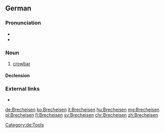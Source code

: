 ==German==

===Pronunciation===
* {{IPA|/ˈbʀɛçˌʔaɪ̯zn̩/|/ˈbʀɛçˌʔaɪ̯zən/|lang=de}}
* {{audio|De-Brecheisen.ogg|Audio|lang=de}}

===Noun===
{{de-noun|n|Brecheisens|Brecheisen}}

# [[crowbar]]

====Declension====
{{de-decl-noun-n|s}}

===External links===
* {{R:Duden}}

[[Category:de:Tools]]

[[de:Brecheisen]]
[[ko:Brecheisen]]
[[it:Brecheisen]]
[[hu:Brecheisen]]
[[mg:Brecheisen]]
[[pl:Brecheisen]]
[[fi:Brecheisen]]
[[sv:Brecheisen]]
[[chr:Brecheisen]]
[[zh:Brecheisen]]
